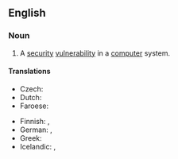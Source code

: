 ==English==
{{wikipedia|vulnerability (computing)}}

===Noun===
{{en-noun}}

# {{lb|en|computer security}} A [[security]] [[vulnerability]] in a [[computer]] system.

====Translations====
{{trans-top|security vulnerability in a computer system}}
* Czech: {{t|cs|bezpečnostní díra|f}}
* Dutch: {{t|nl|veiligheidslek|n}}
* Faroese: {{t|fo|trygdarhol|n}}
{{trans-mid}}
* Finnish: {{t+|fi|tietoturva-aukko}}, {{t|fi|turva-aukko}}
* German: {{t+|de|Sicherheitslücke|f}}, {{t|de|Sicherheitsmangel|m}}
* Greek: {{t+|el|κενό ασφαλείας|f}}
* Icelandic: {{t|is|öryggisveila|f}}, {{t|is|öryggisbrestur|m}}
{{trans-bottom}}